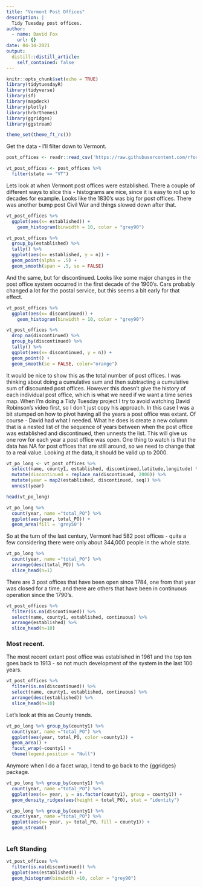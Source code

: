 ```yaml
---
title: "Vermont Post Offices"
description: |
  Tidy Tuesday post offices.
author:
  - name: David Fox
    url: {}
date: 04-14-2021
output:
  distill::distill_article:
    self_contained: false
---
```


```r
knitr::opts_chunk$set(echo = TRUE)
library(tidytuesdayR)
library(tidyverse)
library(sf)
library(mapdeck)
library(plotly)
library(hrbrthemes)
library(ggridges)
library(ggstream)

theme_set(theme_ft_rc())

```

Get the data - I'll filter down to Vermont.

```r
post_offices <- readr::read_csv('https://raw.githubusercontent.com/rfordatascience/tidytuesday/master/data/2021/2021-04-13/post_offices.csv')

vt_post_offices <- post_offices %>% 
  filter(state == "VT")
```

Lets look at when Vermont post offices were established.  There a couple of different ways to slice this - histograms are nice, since it is easy to roll up to decades for example. Looks like the 1830's was big for post offices. There was another bump post Civil War and things slowed down after that.

```r
vt_post_offices %>%
  ggplot(aes(x= established)) +
    geom_histogram(binwidth = 10, color = "grey90")
```

```r
vt_post_offices %>%
  group_by(established) %>%
  tally() %>% 
  ggplot(aes(x= established, y = n)) +
  geom_point(alpha = .5) +
  geom_smooth(span = .5, se = FALSE)
```

And the same, but for discontinued. Looks like some major changes in the post office system occurred in the first decade of the 1900's. Cars probably changed a lot for the postal service, but this seems a bit early for that effect.

```r
vt_post_offices %>%
  ggplot(aes(x= discontinued)) +
    geom_histogram(binwidth = 10, color = "grey90")

vt_post_offices %>%
  drop_na(discontinued) %>% 
  group_by(discontinued) %>%
  tally() %>% 
  ggplot(aes(x= discontinued, y = n)) +
  geom_point() +
  geom_smooth(se = FALSE, color="orange")
```

It would be nice to show this as the total number of post offices. I was thinking about doing a cumulative sum and then subtracting a cumulative sum of discounted post offices. However this doesn't give the history of each individual post office, which is what we need if we want a time series map. When I'm doing a Tidy Tuesday project I try to avoid watching David Robinson's video first, so I don't just copy his approach.  In this case I was a bit stumped on how to pivot having all the years a post office was extant. Of course - David had what I needed. What he does is create a new column that is a nested list of the sequence of years between when the post office was established and discontinued, then unnests the list. This will give us one row for each year a post office was open. One thing to watch is that the data has NA for post offices that are still around, so we need to change that to a real value. Looking at the data, it should be valid up to 2000.  
```r
vt_po_long <- vt_post_offices %>% 
  select(name, county1, established, discontinued,latitude,longitude) %>% 
  mutate(discontinued = replace_na(discontinued, 2000)) %>% 
  mutate(year = map2(established, discontinued, seq)) %>% 
  unnest(year)

head(vt_po_long)
```

```r
vt_po_long %>%
  count(year, name ="total_PO") %>% 
  ggplot(aes(year, total_PO)) +
  geom_area(fill = 'grey50')
```
So at the turn of the last century, Vermont had 582 post offices - quite a few considering there were only about 344,000 people in the whole state.

```r
vt_po_long %>%
  count(year, name ="total_PO") %>%
  arrange(desc(total_PO)) %>% 
  slice_head(n=1)

```
There are 3 post offices that have been open since 1784, one from that year was closed for a time, and there are others that have been in continuous operation since the 1790's.
```r
vt_post_offices %>% 
  filter(is.na(discontinued)) %>% 
  select(name, county1, established, continuous) %>% 
  arrange(established) %>% 
  slice_head(n=10)
```
### Most recent.  

The most recent extant post office was established in 1961 and the top ten goes back to 1913 - so not much development of the system in the last 100 years.
```r
vt_post_offices %>% 
  filter(is.na(discontinued)) %>% 
  select(name, county1, established, continuous) %>% 
  arrange(desc(established)) %>% 
  slice_head(n=10)
```


Let's look at this as County trends.
```r
vt_po_long %>% group_by(county1) %>% 
  count(year, name ="total_PO") %>% 
  ggplot(aes(year, total_PO, color =county1)) +
  geom_area() +
  facet_wrap(~county1) +
  theme(legend.position = "Null")
```

Anymore when I do a facet wrap, I tend to go back to the {ggridges} package.
```r
vt_po_long %>% group_by(county1) %>% 
  count(year, name ="total_PO") %>%
  ggplot(aes(x= year, y = as.factor(county1), group = county1)) +
  geom_density_ridges(aes(height = total_PO), stat = "identity")
```
```r
vt_po_long %>% group_by(county1) %>% 
  count(year, name ="total_PO") %>%
  ggplot(aes(x= year, y= total_PO, fill = county1)) +
  geom_stream()
  
```

### Left Standing
```r
vt_post_offices %>% 
  filter(is.na(discontinued)) %>% 
  ggplot(aes(established)) +
  geom_histogram(binwidth =10, color = "grey90")
```

